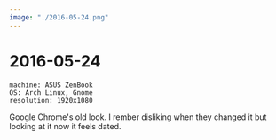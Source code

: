 ```yaml
---
image: "./2016-05-24.png"
---
```



# 2016-05-24

```
machine: ASUS ZenBook
OS: Arch Linux, Gnome
resolution: 1920x1080
```


Google Chrome's old look. I rember disliking when they changed it but looking
at it now it feels dated.
